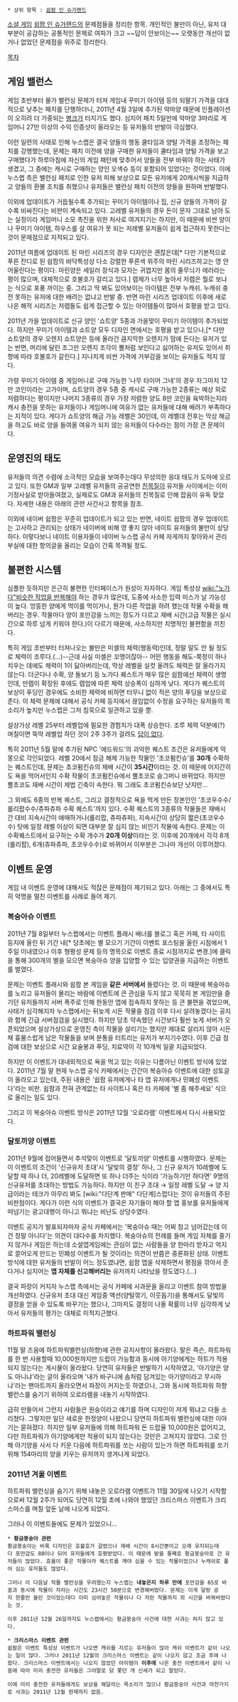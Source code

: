  * 상위 항목 : [[쉽팜 인 슈가랜드]]

[[소셜 게임]] [[쉽팜 인 슈가랜드]]의 문제점들을 정리한 항목. 개인적인 불만이 아닌, 유저 대부분이 공감하는 공통적인 문제로 여파가 크고 ~~답이 안보이는~~ 오랫동안 개선이 없거나 없었던 문제점을 위주로 정리한다.

[[목차]]
== 게임 밸런스 ==
게임 초반부터 물가 밸런싱 문제가 터져 게임내 꾸미기 아이템 등의 되팔기 가격을 대대적으로 낮추는 패치를 단행하더니, 2011년 4월 3일에 추가된 악마양 때문에 인플레이션이 오히려 더 가중되는 [[병크]]가 터지기도 했다. 심지어 패치 5일만에 악마양 3마리로 게임머니 27만 이상의 수익 인증샷이 올라오는 등 유저들의 반발이 극심했다.

이런 일련의 사태로 인해 누스랩은 결국 양들의 행동 쿨타임과 양털 가격을 조정하는 패치를 강행했는데, 문제는 패치 이전에 양을 구매한 유저들이 쿨타임과 양털 가격을 보고 구매했다가 하루아침에 자신의 게임 패턴에 맞추어서 양들을 전부 바꿔야 하는 사태가 생겼고, 그 중에는 캐시로 구매하는 양인 오색슈 등이 포함되어 있었다는 것이었다. 이에 누스랩 측은 밸런싱 패치로 인한 유저 피해 보상으로 모든 유저에게 20캐시씩을 지급하고 양들의 환불 조치를 취했으나 유저들은 밸런싱 패치 이전의 양들을 원하며 반발했다.

이외에 업데이트가 거듭될수록 추가되는 꾸미기 아이템이나 집, 신규 양들의 가격이 갈수록 비싸진다는 비판이 계속되고 있다. 고레벨 유저들의 경우 돈이 문자 그대로 남아 도는 실정이라 게임머니 소모 촉진을 위한 처사로 여겨지기는 하지만, 이 때문에 비싼 양이나 꾸미기 아이템, 하우스를 살 여유가 못 되는 저레벨 유저들이 쉽게 접근하지 못한다는 것이 문제점으로 지적되고 있다.

2011년 여름에 업데이트 된 마린 시리즈의 경우 디자인은 괜찮은데[* 다만 기본적으로 푸른 잔디로 된 쉽팜의 바닥특성상 다소 강렬한 푸른색 위주의 마린 시리즈하고는 영 안 어울린다는 평이다. 마린양은 세일러 장식과 모자는 귀엽지만 몸의 줄무늬가 에러라는 평이 많으며, 대체적으로 호불호가 갈리고 있다.] 렙제가 너무 높아서 저렙은 뭘로 보냐는 식으로 포풍 까이는 중. 그리고 딱 봐도 있어보이는 아이템은 전부 누캐쉬. 누캐쉬 충전 못하는 유저에 대한 배려는 없냐고 반발 중. 반면 마린 시리즈 업데이트 이후에 새로 나온 해적 시리즈는 저렙들도 쉽게 접근할 수 있는 아이템들이 많아서 호평을 받고 있다.

2011년 가을 업데이트로 신규 양인 '쇼트양' 5종과 가을맞이 꾸미기 아이템이 추가되었다. 하지만 꾸미기 아이템과 쇼트양 모두 디자인 면에서는 호평을 받고 있으나,[* 다만 쇼트양의 경우 오렌지 쇼트양은 등에 올라간 큼지막한 오렌지가 맘에 든다는 유저가 있는 반면, 머리에 달린 조그만 오렌지 조각이 뿔처럼 보인다고 싫어하는 유저도 있어서 취향에 따라 호불호가 갈린다.] 지나치게 비싼 가격에 거부감을 보이는 유저들도 적지 않다. 

가령 꾸미기 아이템 중 게임머니로 구매 가능한 '나무 타이어 그네'의 경우 자그마치 12만 코인이라는 고가이며, 쇼트양의 경우 5종 중 캐시로 구매 가능한 2종류는 예상 외로 저렴하다는 평이지만 나머지 3종류의 경우 가장 저렴한 양도 8만 코인을 육박하는지라 캐시 충전을 못하는 유저들이나 게임머니에 여유가 없는 유저들에 대해 배려가 부족하다는 지적이 있다. 게다가 쇼트양의 해금 가능 레벨은 30인데, 이 레벨대 전후는 막상 해금을 하고도 바로 양을 들여올 여유가 되지 않는 유저들이 다수라는 점이 가장 큰 문제이다.

== 운영진의 태도 ==
유저들의 의견 수렴에 소극적인 모습을 보여주는데다 무성의한 응대 태도가 도마에 오르고 있다. 또한 GM과 일부 고레벨 유저들의 공공연한 [[친목질]]이 유저들 사이에서는 이미 기정사실로 받아들여졌고, 실제로도 GM과 유저들의 친목질로 인해 잡음이 유독 잦았다. 자세한 내용은 아래의 관련 사건사고 항목을 참조.

이외에 네이버 쉽팜은 꾸준히 업데이트가 되고 있는 반면, 네이트 쉽팜의 경우 업데이트는 고사하고 관리되는 상태가 네이버에 비해 영 좋지 않아 네이트 유저들의 불만이 상당하다. 이렇다보니 네이트 이용자들이 네이버 누스랩 공식 카페 자게까지 찾아와서 관리 부실에 대한 항의글을 올리는 모습이 간혹 목격될 정도.

== 불편한 시스템 ==
심플한 듯하지만 은근히 불편한 인터페이스가 원성이 자자하다. 게임 특성상 [[wiki:"노가다"비슷한 작업을 반복]]해야 하는 경우가 많은데, 도중에 사소한 입력 미스가 날 가능성이 높다. 엉뚱한 양에게 먹이를 먹이거나, 뭔가 다른 작업을 하려 했는데 작물 수확을 해버리는 경우. 작물마다 양이 포만감을 느끼는 정도가 다르고 재배 시간(고급 작물은 실시간으로 하루 넘게 키워야 한다.)이 다르기 때문에, 사소하지만 치명적인 불편함을 끼친다.

특히 게임 초반부터 터져나오는 불만은 미셸의 체력(행동력)인데, 정말 말도 안 될 정도로 체력이 조루다.(...)--근데 사실 미셸은 꼬맹이잖아-- 어떤 행동을 해도-쭉정이 하나 치우는 데에도 체력이 1이 닳아버리는데, 막상 레벨을 실컷 올려도 체력은 잘 올라가지 않는다. 더군다나 수확, 양 돌보기 등 노가다 퀘스트가 매우 많은 쉽팜에선 체력이 생명인데, 만렙이 확장된 후에도 렙업에 따른 체력 상승폭이 심하게 낮다. 게다가 퀘스트의 보상이 푸딩인 경우에도 소비한 체력에 비하면 터무니 없이 적은 양의 푸딩을 보상으로 준다. 이 체력 문제에 대해서 공식 카페 등지에서 끊임없이 수정을 요구하는 유저들의 목소리가 높지만 누스랩은 그저 침묵으로 일관하고 있을 뿐.

설상가상 레벨 25부터 레벨업에 필요한 경험치가 대폭 상승한다. 조루 체력 덕분에(?) 며칠이면 뚝딱 레벨업 하던 것이 2주 3주가 걸려도 [[답이 없다]].

특히 2011년 5월 말에 추가된 NPC '에드워드'의 괴악한 퀘스트 조건은 유저들에게 악몽으로 각인되었다. 레벨 20에서 잠금 해제 가능한 작물인 '초코펌킨슈'를 '''30개''' 수확하는 퀘스트인데, 문제는 초코펌킨슈의 재배 시간이 '''35시간'''이라는 것. 이 때문에 어지간히도 욕을 먹어서인지 수확 작물이 초코펌킨슈에서 뿔초코로 슬그머니 바뀌었다. 하지만 뿔초코도 재배 시간이 제법 긴축이 속한다. 뭐 그래도 초코펌킨슈보단 낫지만...

그 외에도 6종의 반복 퀘스트, 그리고 결정적으로 욕을 먹게 만든 장본인인 '초코우수수/롤리팝수수/츄파츄파 수확 퀘스트'까지 있다. 수확 퀘스트의 3종류의 작물들은 재배시간 대비 지속시간이 애매하거나(롤리팝, 츄파츄파), 지속시간이 상당히 짧은(초코우수수) 탓에 일정 레벨 이상이 되면 대부분 잘 심지 않는 비인기 작물에 속한다. 문제는 이 수확퀘스트에서 요구하는 수확 개수가 '''20개 이상'''이라는 것. 이후에 20개에서 각각 8개(롤리팝), 6개(츄파츄파, 초코우수수)로 바뀌어서 이부분은 그나마 개선이 이루어졌다.

== 이벤트 운영 ==
게임 내 이벤트 운영에 대해서도 적잖은 문제점이 제기되고 있다. 아래는 그 중에서도 특히 악명을 떨친 이벤트를 사례로 들어 제기.
=== 복숭아슈 이벤트 ===
2011년 7월 8일부터 누스랩에서는 이벤트 플래시 배너를 블로그 혹은 카페, 타 사이트 등지에 올린 뒤 기간 내[* 당초에는 별 모으기 기간이 이벤트 포스팅을 올린 시점에서 1주일 이내였으나 이후 형평성 문제 등의 명목으로 이벤트 종료 시점까지로 변경.]에 클릭을 통해 300개의 별을 모으면 복숭아슈 양을 입양할 수 있는 입양권을 지급하는 이벤트를 벌였다.

문제는 이벤트 플래시와 쉽팜 본 게임을 '''같은 서버에서''' 돌렸다는 것. 이 때문에 복숭아슈를 노리고 유저들이 몰리는 바람에 이벤트에 큰 관심을 두지 않고 묵묵히 본 게임만을 즐기던 유저들까지 서버 폭주로 인해 한동안 앱에 접속하지 못하는 등 큰 불편을 겪었으며, 사태가 심각해지자 누스랩에서는 뒤늦게 시든 작물을 점검 이후 다시 살려놓겠다는 공지와 함께 긴급 서버점검을 실시했다. 하지만 당초 약속했던 시간보다 훨씬 늦게 서버가 오픈되었으며 설상가상으로 운영진 측이 작물을 살리기는 했지만 제대로 살리지 않아 시든 채 흉물스럽게 남은 작물들을 보며 분통을 터트리는 유저가 부지기수였다. 이후 긴급 점검에 대한 보상으로 시간 요술봉과 푸딩, 치료약이 각 10개씩 일괄 지급되었다.

하지만 이 이벤트가 대내외적으로 욕을 먹고 있는 이유는 다름아닌 이벤트 방식에 있었다. 2011년 7월 말 현재 누스랩 공식 카페에서는 간간이 복숭아슈 이벤트에 대한 성토글이 올라오고 있는데, 주된 내용은 '쉽팜 유저에게나 타 앱 유저에게나 민폐성 이벤트다'라는 비판. 쉽팜과 전혀 관계없는 타 사이트나 혹은 타 카페에 '별 좀 해주세요' 식으로 올리는 일도 있다.

그리고 이 복숭아슈 이벤트 방식은 2011년 12월 '오로라램' 이벤트에서 다시 사용되었다.

=== 달토끼양 이벤트 ===
2011년 9월에 접어들면서 추석맞이 이벤트로 '달토끼양' 이벤트를 시행하였다. 문제는 이 이벤트의 조건이 '신규유저 초대'시 '달빛의 결정' 하나, 그 신규 유저가 10레벨에 도달할 때 하나 더, 20레벨에 도달하면 또 하나 더주는 식이라 '가능하기만 하다면' 9명의 신규유저를 초대하는 방법도 가능하다. 하지만 이 친구 초대 → 일정 레벨 도달 → 양 지급이라는 테크가 아무리 봐도 [wiki:"다단계 판매" 다단계]스럽다는 것이 유저들의 주된 비판점이다. 게다가 이런 식의 이벤트가 결국은 자기들이 해야 할 앱 홍보를 유저들에게 떠넘기는 광고대행이 아니고 뭐냐는 비난도 상당수였다.

이벤트 공지가 발표되자마자 공식 카페에서는 '복숭아슈 때는 어찌 참고 넘어갔는데 이건 정말 아니다'는 의견이 대다수를 차지했다. 복숭아슈의 전례를 들며 게임 자체를 즐기지 않거나 게임은 하는데 소셜앱게임에는 관심이 없는 사람들을 양 한마리 받자고 억지로 끌어오게 만드는 민폐성 이벤트가 될 것이라는 의견이 반쯤은 중론화된 상태. 이벤트 방식에 대한 유저들의 반발이 어느 정도였냐면, 쉽팜 앱을 삭제하면서 평점을 깎아서 준다거나 심지어는 '''앱 자체를 신고해버리는''' 유저까지 나타났을 정도였다.(...)

결국 파장이 커지자 누스랩 측에서는 공식 카페에 사과문을 올리고 이벤트 참여 방법을 개선하였다. 신규유저 초대 대신 게임중 액션(양털깎기, 이웃돕기)을 통해서도 달빛의 결정을 얻을 수 있도록 바꾸기는 했으나, 그마저도 결정이 나올 확률이 너무 심각하게 낮아서 유저들의 평가는 대체로 미적지근했다.

=== 하트파워 밸런싱 ===
11월 말 즈음에 하트파워밸런싱(하향)에 관한 공지사항이 올라왔다. 말은 즉슨, 하트파워를 한 번 사용할때 10,000원까지만 드랍이 가능함과 동시에 아기양에게는 하트가 적용되지 않는다는 게시물이 올라왔다. 당연히 유저들은 반발하기 시작하였고, '아기양은 양도 아니냐'라는 글이 올라오며 '내가 바구니에 솜처럼 담겨있는 아기양이라고 무시하냐'라는 팬아트까지 올라오면서 파장이 커지는듯 하였으나, 그와 동시에 하트파워 하향 밸런스를 숨기기 위하여 오로라램을 내놓기 시작하였다.

급히 만들어서 그런지 사람들은 원숭이라고 얘기를 하며 디자인이 저게 뭐냐고 다들 소리쳤다. 그렇지만 일단 새로운 한정양이 나왔으니 당연히 하트파워 밸런싱에 대한 이야기는 묻혀졌다. 하지만 일부 유저들에 의해 하트파워 돈 드랍율 10,000원은 없어지고, 다만 하트파워가 아기양에게만 적용이 되지 않는다는 것만은 고쳐지지 않았다. 그로 인해 아기양을 사서 다 키운 다음에 하트파워를 쏘는 사람이 있는가 하면 하트파워를 쏘기 위해 154마리의 양을 키우는 유저까지 생겨나게 되었다.

=== 2011년 겨울 이벤트 ===
하트파워 밸런싱을 숨기기 위해 내놓은 오로라램 이벤트가 11월 30일에 나오기 시작함으로써 12월 2주가 되어도 당연히 12월 초에 나와야 했었던 크리스마스 이벤트가 크리스마스를 며칠 앞둔 날에 나오게 되었다.

그러나 이 이벤트들에도 문제가 있었으니...

 * '''황금붕숭아 관련'''
 황금붕숭아는 비록 디자인은 호불호가 갈렸으나 재배 시간이 8시간뿐이고 오래 유지되는데다 포만감도 80이나 되어 유저들에게 호평받았다. 이 때문에 밭을 통째로 황금붕숭아로 간 유저들이 많았다. 효율이 좋은 작물이라 퀘스트를 깨야 심을 수 있는 작물이었으나 누캐쉬로 풀어 심는 유저들도 많았다.

 그러나 이 다음날 작물 밸런싱을 우려했는지 누스랩는 '''내놓은지 하루 만에''' 포만감을 65로 바꿈과 동시에 작물이 자라는 시간도 23시간 50분으로 변경해버렸다. 문제는 이게 달랑 공지 한줄만 올린 것이었는데다 이미 심어놓은 작물이나 다 자란 작물까지 죄 시간을 바꿔버렸다는 것.

 이후 2011년 12월 26일까지도 누스랩에서는 황금붕숭아 사건에 대한 사과는 하지 않고 있다.

 * '''크리스마스 이벤트 관련'''
 쉽팜은 이벤트 특성상 이벤트가 나오면 캐쉬를 지르는 유저들이 많아 캐쉬 이벤트가 같이 나오는 일이 많다. 그러나 2011년 12월의 크리스마스 이벤트는 같이 나오지 않고 조금 후에 나왔다. 크리스마스 이벤트에서는 나오지 않았던 아이템이 '''이후에''' 나온 충전 이벤트에서 같이 나옴에 따라 미리 충전한 유저들은 그야말로 닭 쫓던 개 신세가 되고 말았다.

 이에 미리 충전한 유저들에게도 보상을 해달라는 목소리가 많으나 황금붕숭아 사건과 마찬가지로 사과는 2011년 12월 현재까지 없음.
